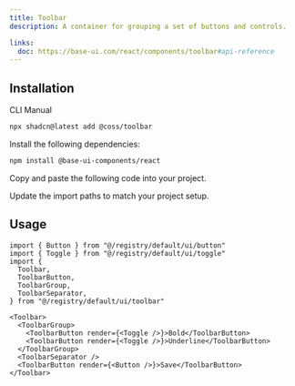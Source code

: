 ```yaml
---
title: Toolbar
description: A container for grouping a set of buttons and controls.

links:
  doc: https://base-ui.com/react/components/toolbar#api-reference
---
```


<ComponentPreview name="toolbar-demo" />

## Installation

<CodeTabs>

<TabsList>
  <TabsTab value="cli">CLI</TabsTab>
  <TabsTab value="manual">Manual</TabsTab>
</TabsList>
<TabsPanel value="cli">

```bash
npx shadcn@latest add @coss/toolbar
```

</TabsPanel>

<TabsPanel value="manual">

<Steps>

<Step>Install the following dependencies:</Step>

```bash
npm install @base-ui-components/react
```

<Step>Copy and paste the following code into your project.</Step>

<ComponentSource name="toolbar" title="components/ui/toolbar.tsx" />

<Step>Update the import paths to match your project setup.</Step>

</Steps>

</TabsPanel>

</CodeTabs>

## Usage

```tsx
import { Button } from "@/registry/default/ui/button"
import { Toggle } from "@/registry/default/ui/toggle"
import {
  Toolbar,
  ToolbarButton,
  ToolbarGroup,
  ToolbarSeparator,
} from "@/registry/default/ui/toolbar"
```

```tsx
<Toolbar>
  <ToolbarGroup>
    <ToolbarButton render={<Toggle />}>Bold</ToolbarButton>
    <ToolbarButton render={<Toggle />}>Underline</ToolbarButton>
  </ToolbarGroup>
  <ToolbarSeparator />
  <ToolbarButton render={<Button />}>Save</ToolbarButton>
</Toolbar>
```
